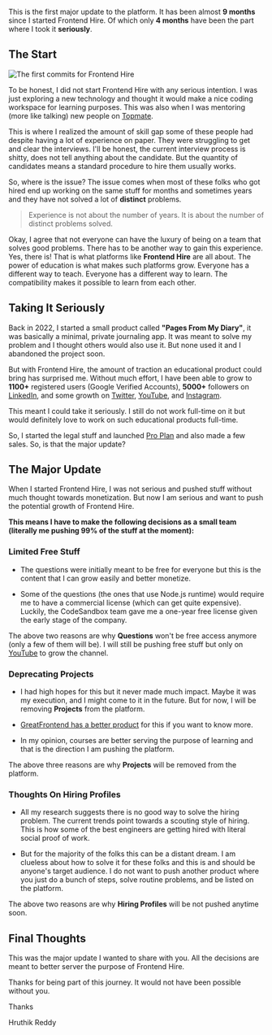 This is the first major update to the platform. It has been almost **9 months** since I started Frontend Hire. Of which only **4 months** have been the part where I took it **seriously**.

## The Start

![The first commits for Frontend Hire](./from-poc.webp)

To be honest, I did not start Frontend Hire with any serious intention. I was just exploring a new technology and thought it would make a nice coding workspace for learning purposes. This was also when I was mentoring (more like talking) new people on [Topmate](https://topmate.io/iamyhr).

This is where I realized the amount of skill gap some of these people had despite having a lot of experience on paper. They were struggling to get and clear the interviews. I'll be honest, the current interview process is shitty, does not tell anything about the candidate. But the quantity of candidates means a standard procedure to hire them usually works.

So, where is the issue? The issue comes when most of these folks who got hired end up working on the same stuff for months and sometimes years and they have not solved a lot of **distinct** problems.

> Experience is not about the number of years. It is about the number of distinct problems solved.

Okay, I agree that not everyone can have the luxury of being on a team that solves good problems. There has to be another way to gain this experience. Yes, there is! That is what platforms like **Frontend Hire** are all about. The power of education is what makes such platforms grow. Everyone has a different way to teach. Everyone has a different way to learn. The compatibility makes it possible to learn from each other.

## Taking It Seriously

Back in 2022, I started a small product called **"Pages From My Diary"**, it was basically a minimal, private journaling app. It was meant to solve my problem and I thought others would also use it. But none used it and I abandoned the project soon.

But with Frontend Hire, the amount of traction an educational product could bring has surprised me. Without much effort, I have been able to grow to **1100+** registered users (Google Verified Accounts), **5000+** followers on [LinkedIn](https://www.linkedin.com/company/frontend-hire/), and some growth on [Twitter](https://twitter.com/frontendhire), [YouTube](https://www.youtube.com/@FrontendHire), and [Instagram](https://www.instagram.com/frontendhire/).

This meant I could take it seriously. I still do not work full-time on it but would definitely love to work on such educational products full-time.

So, I started the legal stuff and launched [Pro Plan](https://www.frontendhire.com/pricing) and also made a few sales. So, is that the major update?

## The Major Update

When I started Frontend Hire, I was not serious and pushed stuff without much thought towards monetization. But now I am serious and want to push the potential growth of Frontend Hire. 

**This means I have to make the following decisions as a small team (literally me pushing 99% of the stuff at the moment):**

### Limited Free Stuff

- The questions were initially meant to be free for everyone but this is the content that I can grow easily and better monetize.

- Some of the questions (the ones that use Node.js runtime) would require me to have a commercial license (which can get quite expensive). Luckily, the CodeSandbox team gave me a one-year free license given the early stage of the company.

The above two reasons are why **Questions** won't be free access anymore (only a few of them will be). I will still be pushing free stuff but only on [YouTube](https://www.youtube.com/@FrontendHire) to grow the channel.

### Deprecating Projects

- I had high hopes for this but it never made much impact. Maybe it was my execution, and I might come to it in the future. But for now, I will be removing **Projects** from the platform.

- [GreatFrontend has a better product](https://www.greatfrontend.com/projects) for this if you want to know more.

- In my opinion, courses are better serving the purpose of learning and that is the direction I am pushing the platform.

The above three reasons are why **Projects** will be removed from the platform.

### Thoughts On Hiring Profiles

- All my research suggests there is no good way to solve the hiring problem. The current trends point towards a scouting style of hiring. This is how some of the best engineers are getting hired with literal social proof of work.

- But for the majority of the folks this can be a distant dream. I am clueless about how to solve it for these folks and this is and should be anyone's target audience. I do not want to push another product where you just do a bunch of steps, solve routine problems, and be listed on the platform. 

The above two reasons are why **Hiring Profiles** will be not pushed anytime soon.


## Final Thoughts

This was the major update I wanted to share with you. All the decisions are meant to better server the purpose of Frontend Hire.

Thanks for being part of this journey. It would not have been possible without you.

Thanks

Hruthik Reddy